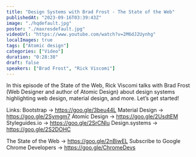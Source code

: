```yaml
---
title: "Design Systems with Brad Frost - The State of the Web"
publishedAt: "2023-09-16T03:39:43Z"
image: "./hqdefault.jpg"
poster: "./maxresdefault.jpg"
videoUrl: "https://www.youtube.com/watch?v=2M6dJ2Uynhg"
localImages: true
tags: ["Atomic design"]
categories: ["Video"]
duration: "0:28:38"
draft: false
speakers: ["Brad Frost", "Rick Viscomi"]
---
```


In this episode of the State of the Web, Rick Viscomi talks with Brad Frost (Web Designer and author of Atomic Design) about design systems highlighting web design, material design, and more. Let’s get started!

Links:
Bootstrap → https://goo.gle/3beu44L
Material Design → https://goo.gle/2Symgm7
Atomic Design → https://goo.gle/2UsdtEM
Styleguides.io → https://goo.gle/2SrCNIu
Design.systems → https://goo.gle/2S2DOHC

The State of the Web → https://goo.gle/2nBiwEL
Subscribe to Google Chrome Developers → https://goo.gle/ChromeDevs
